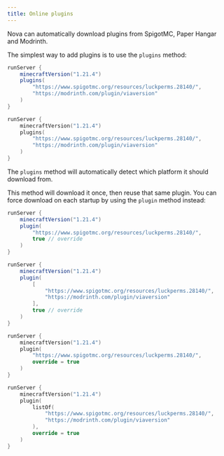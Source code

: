 ```yaml
---
title: Online plugins
---
```


Nova can automatically download plugins from SpigotMC, Paper Hangar and Modrinth.

The simplest way to add plugins is to use the `plugins` method:


```groovy tab="Groovy DSL"
runServer {
    minecraftVersion("1.21.4")
    plugins(
        "https://www.spigotmc.org/resources/luckperms.28140/",
        "https://modrinth.com/plugin/viaversion"
    )
}
```
```kotlin tab="Kotlin DSL"
runServer {
    minecraftVersion("1.21.4")
    plugins(
        "https://www.spigotmc.org/resources/luckperms.28140/",
        "https://modrinth.com/plugin/viaversion"
    )
}
```
The `plugins` method will automatically detect which platform it should download from.

This method will download it once, then reuse that same plugin. You can force download on each startup by using the `plugin` method instead:


```groovy tab="Groovy DSL [Single]"
runServer {
    minecraftVersion("1.21.4")
    plugin(
        "https://www.spigotmc.org/resources/luckperms.28140/",
        true // override
    )
}
```
```groovy tab="Groovy DSL [List]"
runServer {
    minecraftVersion("1.21.4")
    plugin(
        [
            "https://www.spigotmc.org/resources/luckperms.28140/",
            "https://modrinth.com/plugin/viaversion"
        ],
        true // override
    )
}
```
```kotlin tab="Kotlin DSL [Single]"
runServer {
    minecraftVersion("1.21.4")
    plugin(
        "https://www.spigotmc.org/resources/luckperms.28140/",
        override = true
    )
}
```
```kotlin tab="Kotlin DSL [List]"
runServer {
    minecraftVersion("1.21.4")
    plugin(
        listOf(
            "https://www.spigotmc.org/resources/luckperms.28140/",
            "https://modrinth.com/plugin/viaversion"
        ),
        override = true
    )
}
```